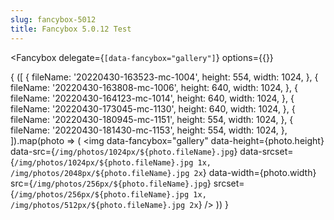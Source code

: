 ```yaml
---
slug: fancybox-5012
title: Fancybox 5.0.12 Test
---
```



<Fancybox
  delegate={`[data-fancybox="gallery"]`}
  options={{}}
>
{
  ([
  {
    fileName: '20220430-163523-mc-1004',
    height: 554,
    width: 1024,
  },
  {
    fileName: '20220430-163808-mc-1006',
    height: 640,
    width: 1024,
  },
  {
    fileName: '20220430-164123-mc-1014',
    height: 640,
    width: 1024,
  },
  {
    fileName: '20220430-173045-mc-1130',
    height: 640,
    width: 1024,
  },
  {
    fileName: '20220430-180945-mc-1151',
    height: 554,
    width: 1024,
  },
  {
    fileName: '20220430-181430-mc-1153',
    height: 554,
    width: 1024,
  },
]).map(photo => (
  <img
    data-fancybox="gallery"
    data-height={photo.height}
    data-src={`/img/photos/1024px/${photo.fileName}.jpg`}
    data-srcset={`/img/photos/1024px/${photo.fileName}.jpg 1x, /img/photos/2048px/${photo.fileName}.jpg 2x`}
    data-width={photo.width}
    src={`/img/photos/256px/${photo.fileName}.jpg`}
    srcset={`/img/photos/256px/${photo.fileName}.jpg 1x, /img/photos/512px/${photo.fileName}.jpg 2x`}
  />
))
}
</Fancybox>
